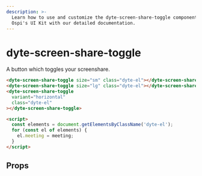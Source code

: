 ```yaml
---
description: >-
  Learn how to use and customize the dyte-screen-share-toggle component in
  Ospi's UI Kit with our detailed documentation.
---
```


# dyte-screen-share-toggle

A button which toggles your screenshare.

```html
<dyte-screen-share-toggle size="sm" class="dyte-el"></dyte-screen-share-toggle>
<dyte-screen-share-toggle size="lg" class="dyte-el"></dyte-screen-share-toggle>
<dyte-screen-share-toggle
  variant="horizontal"
  class="dyte-el"
></dyte-screen-share-toggle>

<script>
  const elements = document.getElementsByClassName('dyte-el');
  for (const el of elements) {
    el.meeting = meeting;
  }
</script>
```

## Props

<PropsTable of="dyte-screen-share-toggle" />

<head>
  <title>UI Kit dyte-screen-share-toggle</title>
</head>
